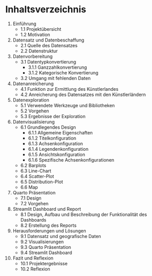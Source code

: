 # Inhaltsverzeichnis {.unnumbered}

1. Einführung
   - 1.1 Projektübersicht
   - 1.2 Motivation
2. Datensatz und Datenbeschaffung
   - 2.1 Quelle des Datensatzes
   - 2.2 Datenstruktur
3. Datenvorbereitung
   - 3.1 Datentypkonvertierung
       - 3.1.1 Ganzzahlkonvertierung
       - 3.1.2 Kategorische Konvertierung
   - 3.2 Umgang mit fehlenden Daten
4. Datenanreicherung
   - 4.1 Funktion zur Ermittlung des Künstlerlandes
   - 4.2 Anreicherung des Datensatzes mit den Künstlerländern
5. Datenexploration
   - 5.1 Verwendete Werkzeuge und Bibliotheken
   - 5.2 Vorgehen
   - 5.3 Ergebnisse der Exploration
6. Datenvisualisierung
   - 6.1 Grundlegendes Design
      - 6.1.1 Allgemeine Eigenschaften
      - 6.1.2 Titelkonfiguration
      - 6.1.3 Achsenkonfiguration
      - 6.1.4 Legendenkonfiguration
      - 6.1.5 Ansichtskonfiguration
      - 6.1.6 Spezifische Achsenkonfigurationen
   - 6.2 Barplots
   - 6.3 Line-Chart
   - 6.4 Scatter-Plot
   - 6.5 Distribution-Plot
   - 6.6 Map
7. Quarto Präsentation
   - 7.1 Design
   - 7.2 Vorgehen
8. Streamlit Dashboard und Report
   - 8.1 Design, Aufbau und Beschreibung der Funktionalität des Dashboards
   - 8.2 Erstellung des Reports
9. Herausforderungen und Lösungen
   - 9.1 Datensatz und geografische Daten
   - 9.2 Visualisierungen
   - 9.3 Quarto Präsentation
   - 9.4 Streamlit Dashboard
10. Fazit und Reflexion
      - 10.1 Projektergebnisse
      - 10.2 Reflexion
